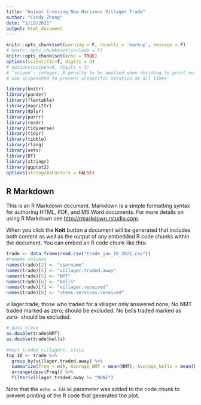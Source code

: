 ```yaml
---
title: "Animal Crossing New Horizons Villager Trade"
author: "Cindy Zhang"
date: "1/19/2021"
output: html_document
---
```


```r
knitr::opts_chunk$set(warning = F, results = 'markup', message = F)
# knitr::opts_chunk$set(include = F)
knitr::opts_chunk$set(echo = TRUE)
options(scientific=T, digits = 3) 
# options(scipen=9, digits = 3) 
# ‘scipen’: integer. A penalty to be applied when deciding to print numeric values in fixed or exponential notation.  Positive values bias towards fixed and negative towards scientific notation: fixed notation will be preferred unless it is more than ‘scipen’ digits wider.
# use scipen=999 to prevent scientific notation at all times
```

```r
library(knitr)
library(pander)
library(flextable)
library(magrittr)
library(dplyr)
library(purrr)
library(readr)
library(tidyverse)
library(tidyr)
library(tibble)
library(rlang)
library(sets)
library(DT)
library(stringr)
library(ggplot2)
options(stringsAsFactors = FALSE)
```

## R Markdown

This is an R Markdown document. Markdown is a simple formatting syntax for authoring HTML, PDF, and MS Word documents. For more details on using R Markdown see <http://rmarkdown.rstudio.com>.

When you click the **Knit** button a document will be generated that includes both content as well as the output of any embedded R code chunks within the document. You can embed an R code chunk like this:

```r
trade <- data.frame(read.csv("trade_jan_18_2021.csv"))
#rename columns
names(trade)[2] <- "username"
names(trade)[4] <- "villager.traded.away"
names(trade)[5] <- "NMT"
names(trade)[6] <- "bells"
names(trade)[7] <- "villager.received"
names(trade)[8] <- "items.services.received"
```

villager.trade; those who traded for a villager only answered none; No NMT traded marked as zero; should be excluded. No bells traded marked as zero- should be excluded.

```r
# data clean
as.double(trade$NMT)
as.double(trade$bells)
```


```r
#most traded villagers, stats
top_10 <- trade %>%
  group_by(villager.traded.away) %>%
  summarize(Freq = n(), Average_NMT = mean(NMT), Average_bells = mean(bells)) %>%
  arrange(desc(Freq)) %>%
  filter(villager.traded.away != "NONE")

```

Note that the `echo = FALSE` parameter was added to the code chunk to prevent printing of the R code that generated the plot.
